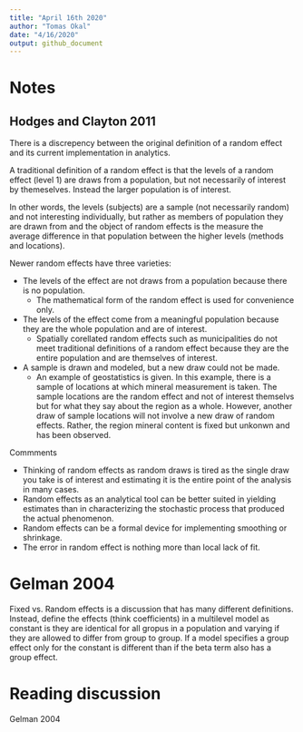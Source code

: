 ```yaml
---
title: "April 16th 2020"
author: "Tomas Okal"
date: "4/16/2020"
output: github_document
---
```


# Notes

## Hodges and Clayton 2011

There is a discrepency between the original definition of a random effect and its current implementation in analytics. 

A traditional definition of a random effect is that the levels of a random effect (level 1) are draws from a population, but not necessarily of interest by themeselves. Instead the larger population is of interest.    

In other words, the levels (subjects) are a sample (not necessarily random) and not interesting individually, but rather as members of population they are drawn from and the object of random effects is the measure the average difference in that population between the higher levels (methods and locations). 

Newer random effects have three varieties:

* The levels of the effect are not draws from a population because there is no population.
  - The mathematical form of the random effect is used for convenience only.
* The levels of the effect come from a meaningful population because they are the whole population and are of interest.
  - Spatially corellated random effects such as municipalities do not meet traditional definitions of a random effect because they are the entire population and are themselves of interest. 
* A sample is drawn and modeled, but a new draw could not be made.
  - An example of geostatistics is given. In this example, there is a sample of locations at which mineral measurement is taken. The sample locations are the random effect and not of interest themselvs but for what they say about the region as a whole. However, another draw of sample locations will not involve a new draw of random effects. Rather, the region mineral content is fixed but unkonwn and has been observed. 
  
Commments

* Thinking of random effects as random draws is tired as the single draw you take is of interest and estimating it is the entire point of the analysis in many cases.
* Random effects as an analytical tool can be better suited in yielding estimates than in characterizing the stochastic process that produced the actual phenomenon.
* Random effects can be a formal device for implementing smoothing or shrinkage.
* The error in random effect is nothing more than local lack of fit. 

# Gelman 2004

Fixed vs. Random effects is a discussion that has many different definitions. Instead, define the effects (think coefficients) in a multilevel model as constant is they are identical for all gropus in a population and varying if they are allowed to differ from group to group. If a model specifies a group effect only for the constant is different than if the beta term also has a group effect. 

# Reading discussion

Gelman 2004

